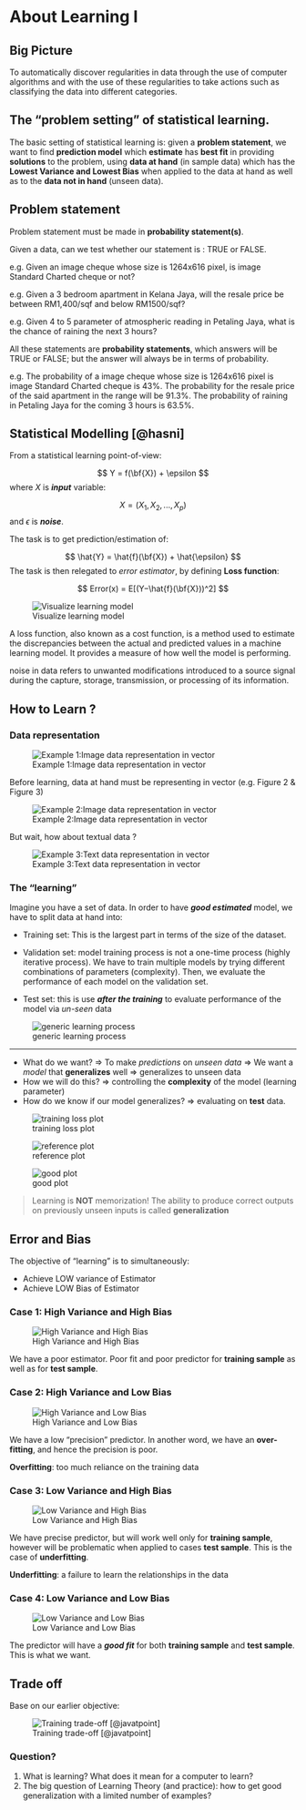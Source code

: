 # About Learning I

## Big Picture

To automatically discover regularities in data through the use of computer algorithms and with the use of these regularities to take actions such as classifying the data into different categories.

## The "problem setting" of statistical learning.

The basic setting of statistical learning is: given a **problem statement**, we want to find **prediction model** which **estimate** has **best fit** in providing **solutions** to the problem, using **data at hand** (in sample data) which has the **Lowest Variance and Lowest Bias** when applied to the data at hand as well as to the **data not in hand** (unseen data).

## Problem statement

Problem statement must be made in **probability statement(s)**.

Given a data, can we test whether our statement is : TRUE or FALSE.

e.g. Given an image cheque whose size is 1264x616 pixel, is image Standard Charted cheque or not?

e.g. Given a 3 bedroom apartment in Kelana Jaya, will the resale price be between RM1,400/sqf and below RM1500/sqf?

e.g. Given 4 to 5 parameter of atmospheric reading in Petaling Jaya, what is the chance of raining the next 3 hours?

All these statements are **probability statements**, which answers will be TRUE or FALSE; but the answer will always be in terms of probability.

e.g. The probability of a image cheque whose size is 1264x616 pixel is image Standard Charted cheque is 43%. The probability for the resale price of the said apartment in the range will be 91.3%. The probability of raining in Petaling Jaya for the coming 3 hours is 63.5%.

## Statistical Modelling [@hasni]

From a statistical learning point-of-view:

$$
Y = f(\bf{X}) + \epsilon
$$ where ${X}$ is ***input*** variable:

$$
X = (X_1,X_2,...,X_p)
$$ and $\epsilon$ is ***noise***.

The task is to get prediction/estimation of:

$$
\hat{Y} = \hat{f}(\bf{X}) + \hat{\epsilon}
$$ The task is then relegated to *error estimator*, by defining **Loss function**:

$$ 
Error(x) = E[(Y−\hat{f}(\bf{X}))^2]
$$

![Visualize learning model](image/basic_model.png){#fig-learning-model}

A loss function, also known as a cost function, is a method used to estimate the discrepancies between the actual and predicted values in a machine learning model. It provides a measure of how well the model is performing.

noise in data refers to unwanted modifications introduced to a source signal during the capture, storage, transmission, or processing of its information.

## **How to Learn ?**

### Data representation

![Example 1:Image data representation in vector](image/image_rep.png){#fig-img-rep}


Before learning, data at hand must be representing in vector (e.g. Figure 2 & Figure 3)

![Example 2:Image data representation in vector](image/image_rep_2.png){#fig-img-rep-2}

But wait, how about textual data ?

![Example 3:Text data representation in vector](image/text_rep.png){#fig-text-rep}

### The "learning"

Imagine you have a set of data. In order to have ***good estimated*** model, we have to split data at hand into:

-   Training set: This is the largest part in terms of the size of the dataset.

-   Validation set: model training process is not a one-time process (highly iterative process). We have to train multiple models by trying different combinations of parameters (complexity). Then, we evaluate the performance of each model on the validation set.

-   Test set: this is use ***after the training*** to evaluate performance of the model via *un-seen* data

![generic learning process](image/learning.png){#fig-learn}

------------------------------------------------------------------------

-   What do we want? $\Longrightarrow$ To make *predictions* on *unseen data* $\Longrightarrow$ We want a *model* that **generalizes** well $\Longrightarrow$ generalizes to unseen data
-   How we will do this? $\Longrightarrow$ controlling the **complexity** of the model (learning parameter)
-   How do we know if our model generalizes? $\Longrightarrow$ evaluating on **test** data.

![training loss plot](image/example_loss_plot.png){#fig-loss-plot}

![reference plot](image/1_2BvEinjHM4SXt2ge0MOi4w.png){#fig-ref-plot}

![good plot](image/perfect_loss_plot.png){#fig-good-plot}

> Learning is **NOT** memorization! The ability to produce correct outputs on previously unseen inputs is called **generalization**


## **Error and Bias**

The objective of "learning" is to simultaneously:

-   Achieve LOW variance of Estimator
-   Achieve LOW Bias of Estimator

### Case 1: High Variance and High Bias

![High Variance and High Bias](image/bias_case_1.png){#fig-bias-case1}

We have a poor estimator. Poor fit and poor predictor for **training sample** as well as for **test sample**.

### Case 2: High Variance and Low Bias

![High Variance and Low Bias](image/bias_case_2.png){#fig-bias-case2}

We have a low "precision" predictor. In another word, we have an **over-fitting**, and hence the precision is poor.

**Overfitting**: too much reliance on the training data

### Case 3: Low Variance and High Bias

![Low Variance and High Bias](image/bias_case_3.png){#fig-bias-case3}

We have precise predictor, but will work well only for **training sample**, however will be problematic when applied to cases **test sample**. This is the case of **underfitting**.

**Underfitting**: a failure to learn the relationships in the data

### Case 4: Low Variance and Low Bias

![Low Variance and Low Bias](image/bias_case_4.png){#fig-bias-case4}

The predictor will have a ***good fit*** for both **training sample** and **test sample**. This is what we want.

## Trade off

Base on our earlier objective:

![Training trade-off [@javatpoint]](image/biasvariance.png){#fig-model-tradeoff}


### Question?

1.  What is learning? What does it mean for a computer to learn?
2.  The big question of Learning Theory (and practice): how to get good generalization with a limited number of examples?
